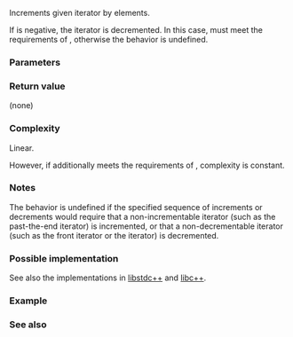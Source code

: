 {{cpp/title|advance}}
{{cpp/iterator/navbar}}
{{dcl begin}}
{{dcl header|iterator}}
{{dcla|anchor=1|until=c++17|
template&lt; class InputIt, class Distance &gt;
void advance( InputIt&amp; it, Distance n );
}}
{{dcla|anchor=2|since=c++17|
template&lt; class InputIt, class Distance &gt;
constexpr void advance( InputIt&amp; it, Distance n );
}}
{{dcl end}}

Increments given iterator {{c|it}} by {{c|n}} elements.

If {{c|n}} is negative, the iterator is decremented. In this case, {{tt|InputIt}} must meet the requirements of {{named req|BidirectionalIterator}}, otherwise the behavior is undefined.

===Parameters===
{{par begin}}
{{par|it|iterator to be advanced}}
{{par|n|number of elements {{c|it}} should be advanced}}
{{par hreq}}
{{par req named|InputIt|InputIterator}}
{{par end}}

===Return value===
(none)

===Complexity===
Linear. 

However, if {{tt|InputIt}} additionally meets the requirements of {{named req|RandomAccessIterator}}, complexity is constant.

===Notes===
The behavior is undefined if the specified sequence of increments or decrements would require that a non-incrementable iterator (such as the past-the-end iterator) is incremented, or that a non-decrementable iterator (such as the front iterator or the {{rlp|/#Dereferenceability and validity|singular}} iterator) is decremented.

===Possible implementation===
See also the implementations in [https://github.com/gcc-mirror/gcc/blob/d9375e490072d1aae73a93949aa158fcd2a27018/libstdc%2B%2B-v3/include/bits/stl_iterator_base_funcs.h#L200 libstdc++] and [https://github.com/llvm-mirror/libcxx/blob/a12cb9d211019d99b5875b6d8034617cbc24c2cc/include/iterator#L582 libc++].

{{eq impl
|title1=Non-constexpr version|ver1=1|1=
namespace detail
{
    template&lt;class It&gt;
    void do_advance(It&amp; it, typename std::iterator_traits&lt;It&gt;::difference_type n,
                    std::input_iterator_tag)
    {
        while (n &gt; 0)
        {
            --n;
            ++it;
        }
    }
    
    template&lt;class It&gt;
    void do_advance(It&amp; it, typename std::iterator_traits&lt;It&gt;::difference_type n,
                    std::bidirectional_iterator_tag)
    {
        while (n &gt; 0)
        {
            --n;
            ++it;
        }
        while (n &lt; 0)
        {
            ++n;
            --it;
        }
    }
    
    template&lt;class It&gt;
    void do_advance(It&amp; it, typename std::iterator_traits&lt;It&gt;::difference_type n,
                    std::random_access_iterator_tag)
    {
        it += n;
    }
} // namespace detail

template&lt;class It, class Distance&gt;
void advance(It&amp; it, Distance n)
{
    detail::do_advance(it, typename std::iterator_traits&lt;It&gt;::difference_type(n),
                       typename std::iterator_traits&lt;It&gt;::iterator_category());
}
|title2=constexpr version|ver2=2|2=
template&lt;class It, class Distance&gt;
constexpr void advance(It&amp; it, Distance n)
{
    using category = typename std::iterator_traits&lt;It&gt;::iterator_category;
    static_assert(std::is_base_of_v&lt;std::input_iterator_tag, category&gt;);
    
    auto dist = typename std::iterator_traits&lt;It&gt;::difference_type(n);
    if constexpr (std::is_base_of_v&lt;std::random_access_iterator_tag, category&gt;)
        it += dist;
    else
    {
        while (dist &gt; 0)
        {
            --dist;
            ++it;
        }
        if constexpr (std::is_base_of_v&lt;std::bidirectional_iterator_tag, category&gt;)
            while (dist &lt; 0)
            {
                ++dist;
                --it;
            }
    }
}
}}

===Example===
{{example
|code=
#include &lt;iostream&gt;
#include &lt;iterator&gt;
#include &lt;vector&gt;

int main() 
{
    std::vector&lt;int&gt; v{3, 1, 4};
    
    auto vi = v.begin();
    std::advance(vi, 2);
    std::cout &lt;&lt; *vi &lt;&lt; ' ';
    
    vi = v.end();
    std::advance(vi, -2);
    std::cout &lt;&lt; *vi &lt;&lt; '\n';
}
|output=4 1
}}

===See also===
{{dsc begin}}
{{dsc inc|cpp/iterator/dsc next}}
{{dsc inc|cpp/iterator/dsc prev}}
{{dsc inc|cpp/iterator/dsc distance}}
{{dsc inc|cpp/iterator/ranges/dsc advance}}
{{dsc end}}

{{langlinks|de|es|fr|it|ja|pt|ru|zh}}